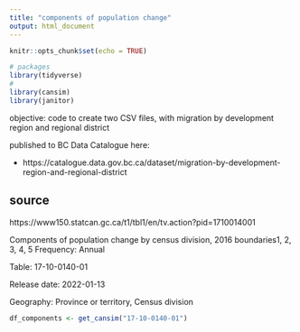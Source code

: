 ```yaml
---
title: "components of population change"
output: html_document
---
```


```r
knitr::opts_chunk$set(echo = TRUE)

# packages
library(tidyverse)
#
library(cansim)
library(janitor)
```

objective: code to create two CSV files, with migration by development region and regional district

published to BC Data Catalogue here:

* https://catalogue.data.gov.bc.ca/dataset/migration-by-development-region-and-regional-district


## source

https://www150.statcan.gc.ca/t1/tbl1/en/tv.action?pid=1710014001

Components of population change by census division, 2016 boundaries1, 2, 3, 4, 5
Frequency: Annual

Table: 17-10-0140-01

Release date: 2022-01-13

Geography: Province or territory, Census division


```r

df_components <- get_cansim("17-10-0140-01")

```



